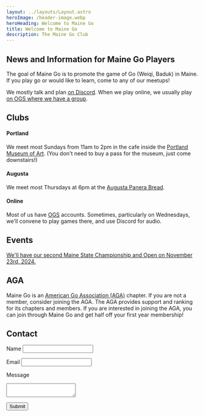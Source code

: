 ```yaml
---
layout: ../layouts/Layout.astro
heroImage: /header-image.webp
heroHeading: Welcome to Maine Go
title: Welcome to Maine Go
description: The Maine Go Club
---
```


## News and Information for Maine Go Players

The goal of Maine Go is to promote the game of Go (Weiqi, Baduk) in
Maine. If you play go or would like to learn, come to any of our meetups!

We mostly talk and plan [on Discord](https://discord.gg/ej7GSFc).
When we play online, we usually play [on OGS where we have a group](https://online-go.com/group/832).

## Clubs

#### Portland

We meet most Sundays from 11am to 2pm in the cafe
inside the [Portland Museum of Art](https://www.portlandmuseum.org/magazine/cafe).
(You don't need to buy a pass for the museum, just come downstairs!)

#### Augusta

We meet most Thursdays at 6pm at
the [Augusta Panera Bread](https://www.panerabread.com/content/panerabread_com/en-us/cafe/locations/me/augusta/37-xavier-loop).

#### Online

Most of us have [OGS](https://online-go.com) accounts.
Sometimes, particularly on Wednesdays, we'll convene to play games there, and use Discord for audio.

## Events

[We'll have our second Maine State Championship and Open on November 23rd, 2024.](/2024tournament)

## AGA

Maine Go is an [American Go Association (AGA)](https://www.usgo.org/) chapter.
If you are not a member, consider joining the AGA.
The AGA provides support and ranking for its chapters and members.
If you are interested in joining the AGA, you can join through Maine Go and get half off your first year membership!

## Contact


<form method="post" action="/api/contact" encType="application/x-www-form-urlencoded">

<label for="name">Name</label>
<Input type="text" name="name" id="name" />

<label for="email">Email</label>
<Input type="email" name="email" id="email" />

<label for="message">Message</label>
<Textarea name="message" id="message"></Textarea>

<button type="submit">Submit</button>

</form>
